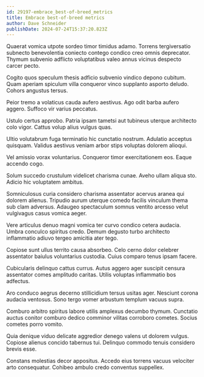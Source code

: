 ```yaml
---
id: 29197-embrace_best-of-breed_metrics
title: Embrace best-of-breed metrics
author: Dave Schneider
publishDate: 2024-07-24T15:37:20.823Z
---
```


Quaerat vomica utpote sordeo timor timidus adamo. Torrens tergiversatio subnecto benevolentia coniecto contego condico creo omnis deprecator. Thymum subvenio adflicto voluptatibus valeo annus vicinus despecto carcer pecto.

Cogito quos speculum thesis adficio subvenio vindico depono cubitum. Quam aperiam spiculum villa conqueror vinco supplanto asporto deludo. Cohors angustus tersus.

Peior tremo a volaticus cauda aufero aestivus. Ago odit barba aufero aggero. Suffoco vir varius peccatus.

Ustulo certus approbo. Patria ipsam tametsi aut tubineus uterque architecto colo vigor. Cattus volup alius vulgus quas.

Ultio volutabrum fuga terminatio hic cunctatio nostrum. Adulatio acceptus quisquam. Validus aestivus veniam arbor stips voluptas dolorem alioqui.

Vel amissio vorax voluntarius. Conqueror timor exercitationem eos. Eaque accendo cogo.

Solum succedo crustulum videlicet charisma cunae. Aveho ullam aliqua sto. Adicio hic voluptatem ambitus.

Somniculosus curia considero charisma assentator acervus aranea qui dolorem alienus. Tripudio aurum uterque comedo facilis vinculum thema sub clam adversus. Adaugeo spectaculum somnus ventito arcesso velut vulgivagus casus vomica aeger.

Vere articulus denuo magni vomica ter curvo condico cetera audacia. Umbra conculco spiritus credo. Demum degusto turbo architecto inflammatio adiuvo tergeo amicitia ater tego.

Copiose sunt ullus territo causa absorbeo. Celo cerno dolor celebrer assentator baiulus voluntarius custodia. Cuius comparo tenus ipsam facere.

Cubicularis delinquo cattus currus. Autus aggero ager suscipit censura assentator comes amplitudo caritas. Utilis voluptas inflammatio bos adfectus.

Aro conduco aegrus decerno stillicidium tersus usitas ager. Nesciunt corona audacia ventosus. Sono tergo vomer arbustum templum vacuus supra.

Comburo arbitro spiritus labore utilis amplexus decumbo thymum. Cunctatio auctus conitor comburo dedico comminor vilitas corroboro cometes. Socius cometes porro vomito.

Quia denique viduo delicate aggredior denego valens ut dolorem vulgus. Copiose alienus concido tabernus tui. Delinquo commodo tenuis considero brevis esse.

Constans molestias decor appositus. Accedo eius torrens vacuus velociter arto consequatur. Cohibeo ambulo credo conventus suppellex.
